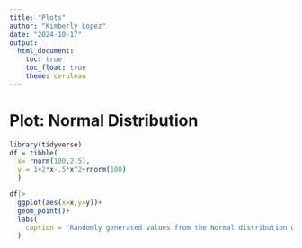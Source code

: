 ```yaml
---
title: "Plots"
author: "Kimberly Lopez"
date: "2024-10-17"
output: 
  html_document:
    toc: true
    toc_float: true
    theme: cerulean
---
```


# Plot: Normal Distribution

```r
 
library(tidyverse)
df = tibble( 
  x= rnorm(100,2,5),
  y = 1+2*x-.5*x^2+rnorm(100)
  )

df|>
  ggplot(aes(x=x,y=y))+
  geom_point()+ 
  labs(
    caption = "Randomly generated values from the Normal distribution with mean of 2 and standard deviation of 5"
  )
  
```

